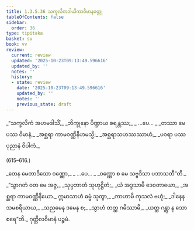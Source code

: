 ```yaml
---
title: 1.3.5.36 သက္ခလိကဒါယိကာဝိမာနဝတ္ထု
tableOfContents: false
sidebar:
  order: 36
type: tipitaka
basket: su
book: vv
review:
  current: review
  updated: '2025-10-23T09:13:49.596616'
  updated_by: ''
  notes: ''
  history:
  - state: review
    date: '2025-10-23T09:13:49.596616'
    updated_by: ''
    notes: ''
    previous_state: draft
---
```



<ReviewStatus review={frontmatter.review} showDetails={true} />

<HypothesisAnnotation frontmatter={frontmatter} />

<DynamicBreadcrumb />

<Division number="613" book="vv" e="ch" v="19" p="47">

<Paragraph number="452" type="verses" book="vv">
_“သက္ခလိကံ အဟမဒါသိံ,_  
_ဘိက္ခုနော ပိဏ္ဍာယ စရန္တဿ;_  
_ …ပေ… _  

</Paragraph>

</Division>
<Division number="614" book="vv" e="ch" v="19" p="47">

<Paragraph number="453" type="verses" book="vv">
_တဿာ မေ ပဿ ဝိမာနံ,_  
_အစ္ဆရာ ကာမဝဏ္ဏိနီဟမသ္မိ;_  
_အစ္ဆရာသဟဿဿာဟံ,_  
_ပဝရာ ပဿ ပုညာနံ ဝိပါကံ._  


(615–616.)
</Paragraph>

<Paragraph number="454" type="verses" book="vv">
_တေန မေတာဒိသော ဝဏ္ဏော,_  
_ …ပေ… _  
_ဝဏ္ဏော စ မေ သဗ္ဗဒိသာ ပဘာသတီ”တိ._  

</Paragraph>

</Division>
<Division number="617" book="vv" e="ch" v="19" p="47">

<Paragraph number="455" type="verses" book="vv">
_“သွာဂတံ ဝတ မေ အဇ္ဇ,_  
_သုပ္ပဘာတံ သုဟုဋ္ဌိတံ;_  
_ယံ အဒ္ဒသာမိ ဒေဝတာယော,_  
_အစ္ဆရာ ကာမဝဏ္ဏိနိယော._  

</Paragraph>

</Division>
<Division number="618" book="vv" e="ch" v="19" p="48">

<Paragraph number="456" type="verses" book="vv">
ဣမာသာဟံ ဓမ္မံ သုတွာ,_  
_ကာဟာမိ ကုသလံ ဗဟုံ;_  
_ဒါနေန သမစရိယာယ,_  
_သညမေန ဒမေန စ;_  
_သွာဟံ တတ္ထ ဂမိဿာမိ,_  
_ယတ္ထ ဂန္တွာ န သောစရေ”တိ._  


</Paragraph>
</Division>

<Paragraph number="457" type="center" book="vv">
ဂုတ္တိလဝိမာနံ ပဉ္စမံ.
</Paragraph>
